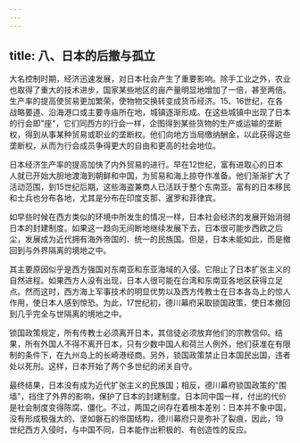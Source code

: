 ```yaml
---
---
---
```

title: 八、日本的后撤与孤立
---



大名控制时期，经济迅速发展，对日本社会产生了重要影响。除手工业之外，农业也取得了重大的技术进步，国家某些地区的亩产量明显地增加了一倍，甚至两倍。生产率的提高使贸易更加繁荣，使物物交换转变成货币经济。15、16世纪，在各战略要道、沿海港口或主要寺庙所在地，城镇逐渐形成。在这些城镇中出现了日本的行会即"座"，它们同西方的行会一样，企图得到某些货物的生产或运输的垄断权，得到从事某种贸易或职业的垄断权。他们向地方当局缴纳酬金，以此获得这些垄断权，从而为行会成员争得更大的自由和更高的社会地位。

日本经济生产率的提高加快了内外贸易的进行。早在12世纪，富有进取心的日本人就已开始大胆地渡海到朝鲜和中国，为贸易和海上掠夺作准备。他们渐渐扩大了活动范围，到15世纪后期，这些海盗兼商人已活跃于整个东南亚。富有的日本移民和士兵也分布各地，尤其是分布在印度支那、暹罗和菲律宾。

如早些时候在西方类似的环境中所发生的情况一样，日本社会经济的发展开始消弱日本的封建制度。如果这一趋向无间断地继续发展下去，日本很可能步西欧之后尘，发展成为近代拥有海外帝国的、统一的民族国。但是，日本未能如此，而是撤回到与外界隔离的境地之中。

其主要原因似乎是西方强国对东南亚和东亚海域的入侵。它阻止了日本扩张主义的自然进程。如果西方人没有出现，日本人很可能在台湾和东南亚各地区获得立足点。然而这时，西方海上军事技术的明显优势以及西方传教士在日本各岛上的惊人作用，使日本人感到惊恐。为此，17世纪初，德川幕府采取锁国政策，使日本撤回到几乎完全与世隔离的境地之中。

锁国政策规定，所有传教士必须离开日本，其信徒必须放弃他们的宗教信仰。结果，所有外国人不得不离开日本，只有少数中国人和荷兰人例外，他们获准在有限制的条件下，在九州岛上的长崎港经商。另外，锁国政策禁止日本国民出国，违者处以死刑。这样，日本开始了两个多世纪的闭关自守。

最终结果，日本没有成为近代扩张主义的民族国；相反，德川幕府锁国政策的"围墙"，挡住了外界的影响，保护了日本的封建制度。日本同中国一样，付出的代价是社会制度变得陈腐、僵化。不过，两国之间存在着根本差别：日本并不象中国，没有形成极强大的、坚如磐石的帝国结构，德川幕府只是弥补了裂痕，因此，19世纪西方入侵时，与中国不同，日本能作出积极的、有创造性的反应。